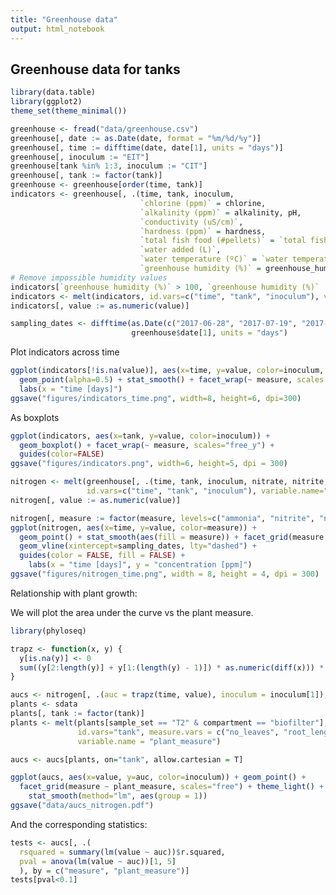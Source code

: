 ```yaml
---
title: "Greenhouse data"
output: html_notebook
---
```


## Greenhouse data for tanks

```r
library(data.table)
library(ggplot2)
theme_set(theme_minimal())

greenhouse <- fread("data/greenhouse.csv")
greenhouse[, date := as.Date(date, format = "%m/%d/%y")]
greenhouse[, time := difftime(date, date[1], units = "days")]
greenhouse[, inoculum := "EIT"]
greenhouse[tank %in% 1:3, inoculum := "CIT"]
greenhouse[, tank := factor(tank)]
greenhouse <- greenhouse[order(time, tank)]
indicators <- greenhouse[, .(time, tank, inoculum, 
                             `chlorine (ppm)` = chlorine, 
                             `alkalinity (ppm)` = alkalinity, pH, 
                             `conductivity (uS/cm)`, 
                             `hardness (ppm)` = hardness, 
                             `total fish food (#pellets)` = `total fish food`, 
                             `water added (L)`, 
                             `water temperature (ºC)` = `water temperature`, 
                             `greenhouse humidity (%)` = greenhouse_humidity)]
# Remove impossible humidity values
indicators[`greenhouse humidity (%)` > 100, `greenhouse humidity (%)` := NA]
indicators <- melt(indicators, id.vars=c("time", "tank", "inoculum"), variable.name="measure")
indicators[, value := as.numeric(value)]

sampling_dates <- difftime(as.Date(c("2017-06-28", "2017-07-19", "2017-08-28")),
                           greenhouse$date[1], units = "days")
```

Plot indicators across time

```r
ggplot(indicators[!is.na(value)], aes(x=time, y=value, color=inoculum, fill = inoculum, group=inoculum)) + 
  geom_point(alpha=0.5) + stat_smooth() + facet_wrap(~ measure, scales = "free_y") +
  labs(x = "time [days]")
ggsave("figures/indicators_time.png", width=8, height=6, dpi=300)
```


As boxplots

```r
ggplot(indicators, aes(x=tank, y=value, color=inoculum)) + 
  geom_boxplot() + facet_wrap(~ measure, scales="free_y") + 
  guides(color=FALSE)
ggsave("figures/indicators.png", width=6, height=5, dpi = 300)
```

```r
nitrogen <- melt(greenhouse[, .(time, tank, inoculum, nitrate, nitrite, ammonia)],
                 id.vars=c("time", "tank", "inoculum"), variable.name="measure")
nitrogen[, value := as.numeric(value)]
```

```r
nitrogen[, measure := factor(measure, levels=c("ammonia", "nitrite", "nitrate"))]
ggplot(nitrogen, aes(x=time, y=value, color=measure)) + 
  geom_point() + stat_smooth(aes(fill = measure)) + facet_grid(measure ~ tank, scales="free_y") +
  geom_vline(xintercept=sampling_dates, lty="dashed") +
  guides(color = FALSE, fill = FALSE) +
    labs(x = "time [days]", y = "concentration [ppm]")
ggsave("figures/nitrogen_time.png", width = 8, height = 4, dpi = 300)
```

Relationship with plant growth:

We will plot the area under the curve vs the plant measure.

```r
library(phyloseq)

trapz <- function(x, y) {
  y[is.na(y)] <- 0
  sum((y[2:length(y)] + y[1:(length(y) - 1)]) * as.numeric(diff(x))) * 0.5
}

aucs <- nitrogen[, .(auc = trapz(time, value), inoculum = inoculum[1]), by=c("measure", "tank")]
plants <- sdata
plants[, tank := factor(tank)]
plants <- melt(plants[sample_set == "T2" & compartment == "biofilter"], 
               id.vars="tank", measure.vars = c("no_leaves", "root_length", "height", "dead_fish"), 
               variable.name = "plant_measure")

aucs <- aucs[plants, on="tank", allow.cartesian = T]

ggplot(aucs, aes(x=value, y=auc, color=inoculum)) + geom_point() + 
  facet_grid(measure ~ plant_measure, scales="free") + theme_light() +
    stat_smooth(method="lm", aes(group = 1))
ggsave("data/aucs_nitrogen.pdf")
```

And the corresponding statistics:

```r
tests <- aucs[, .(
  rsquared = summary(lm(value ~ auc))$r.squared,
  pval = anova(lm(value ~ auc))[1, 5]
  ), by = c("measure", "plant_measure")]
tests[pval<0.1]
```